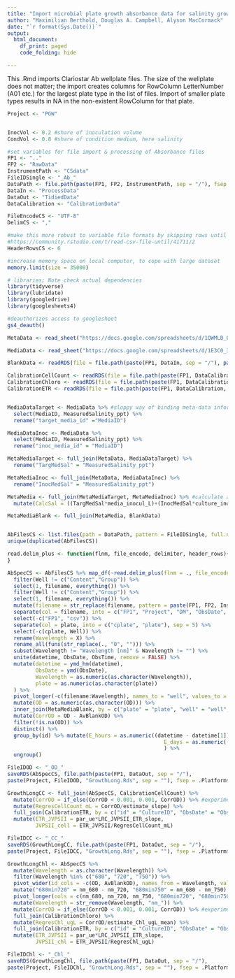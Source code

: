 ```yaml
---
title: "Import microbial plate growth absorbance data for salinity growth trials"
author: "Maximilian Berthold, Douglas A. Campbell, Alyson MacCormack"
date: "`r format(Sys.Date())`"
output:
  html_document:
    df_print: paged
    code_folding: hide   

---
```

This .Rmd imports Clariostar Ab wellplate files.
The size of the wellplate does not matter; the import creates columns for RowColumn LetterNumber (A01 etc.) for the largest plate type in the list of files.
Import of smaller plate types results in NA in the non-existent RowColumn for that plate.


```r
Project <- "PGW"


InocVol <- 0.2 #share of inoculation volume
CondVol <- 0.8 #share of condition medium, here salinity

#set variables for file import & processing of Absorbance files
FP1 <- ".."
FP2 <- "RawData"
InstrumentPath <- "CSdata"
FileIDSingle <- "_Ab_"
DataPath <- file.path(paste(FP1, FP2, InstrumentPath, sep = "/"), fsep = .Platform$file.sep)
DataIn <- "ProcessData"
DataOut <- "TidiedData"
DataCalibration <- "CalibrationData"

FileEncodeCS <- "UTF-8" 
DelimCS <- ","

#make this more robust to variable file formats by skipping rows until 'Well' detected; not yet implemented
#https://community.rstudio.com/t/read-csv-file-until/41711/2
HeaderRowsCS <- 6

#increase memory space on local computer, to cope with large dataset
memory.limit(size = 35000)
```


```r
# libraries; Note check actual dependencies
library(tidyverse)
library(lubridate)
library(googledrive)
library(googlesheets4)

```


```r
#deauthorizes access to googlesheet
gs4_deauth()

MetaData <- read_sheet("https://docs.google.com/spreadsheets/d/1QWMLB_0E9uNK0o67pypTZKjkyjEpBMEzoYTi1Db86Q8/edit?usp=sharing")

MediaData <- read_sheet("https://docs.google.com/spreadsheets/d/1E3C0_3ziDp-NnvvI5l7ZgqcanKZxSqgaWxk3uUmgRLA/edit?usp=sharing")

BlankData <- readRDS(file = file.path(paste(FP1, DataIn, sep = "/"), paste(Project, "MediaBlankAll.Rds", sep = "_"), fsep = .Platform$file.sep))

CalibrationCellCount <- readRDS(file = file.path(paste(FP1, DataCalibration, sep = "/"), paste(Project,"Calibration_OD_CellCount.Rds", sep = "_"),fsep = .Platform$file.sep))
CalibrationChloro <- readRDS(file = file.path(paste(FP1, DataCalibration, sep = "/"), paste(Project,"Calibration_OD_Chl.Rds", sep = "_"), fsep = .Platform$file.sep)) 
CalibrationETR <- readRDS(file = file.path(paste(FP1, DataCalibration, sep = "/"), paste(Project,"SolFitCal.Rds", sep = "_"), fsep = .Platform$file.sep))


MediaDataTarget <- MediaData %>% #sloppy way of binding meta-data information with both inoculation and target media
  select(MediaID, MeasuredSalinity_ppt) %>%
  rename("target_media_id" ="MediaID")

MediaDataInoc <- MediaData %>%
  select(MediaID, MeasuredSalinity_ppt) %>%
  rename("inoc_media_id" = "MediaID")  

MetaMediaTarget <- full_join(MetaData, MediaDataTarget) %>%
  rename("TargMedSal" = "MeasuredSalinity_ppt")

MetaMediaInoc <- full_join(MetaData, MediaDataInoc) %>%
  rename("InocMedSal" = "MeasuredSalinity_ppt")

MetaMedia <- full_join(MetaMediaTarget, MetaMediaInoc) %>% #calculate actual salinity within media, besides desired salinity 
  mutate(CalcSal = ((TargMedSal*media_inocul_L)+(InocMedSal*culture_inocul_L))/(media_inocul_L+culture_inocul_L))

MetaMediaBlank <- full_join(MetaMedia, BlankData) 


AbFilesCS <- list.files(path = DataPath, pattern = FileIDSingle, full.names = TRUE) 
unique(duplicated(AbFilesCS))

```



```r

read.delim_plus <- function(flnm, file_encode, delimiter, header_rows){read.delim(flnm, fileEncoding = file_encode, sep = delimiter,  skip = header_rows, row.names = NULL) %>% mutate(filename = flnm)
}

AbSpecCS <- AbFilesCS %>% map_df(~read.delim_plus(flnm = ., file_encode = FileEncodeCS, delimiter = DelimCS, header_rows = HeaderRowsCS)) %>%
  filter(Well != c("Content","Group")) %>%
  select(1, filename, everything()) %>%
  filter(Well != c("Content","Group")) %>%
  select(1, filename, everything()) %>%
  mutate(filename = str_replace(filename, pattern = paste(FP1, FP2, InstrumentPath,  sep = "/"), replacement = "")) %>%
  separate(col = filename, into = c("FP1", "Project", "DM", "ObsDate", "ObsTime", "plate", "csv"), sep = "([\\/\\_\\.\\:])", remove = FALSE) %>%
  select(-c("FP1", "csv")) %>%
  separate(col = plate, into = c("cplate", "plate"), sep = 5) %>%
  select(-c(cplate, Well)) %>%
  rename(Wavelength = X) %>%
  rename_all(funs(str_replace(., "0", ""))) %>%
  subset(Wavelength != "Wavelength [nm]" & Wavelength != "") %>%
  unite(datetime, ObsDate, ObsTime, remove = FALSE) %>%
  mutate(datetime = ymd_hm(datetime),
         ObsDate = ymd(ObsDate),
         Wavelength = as.numeric(as.character(Wavelength)),
         plate = as.numeric(as.character(plate))
  ) %>%
  pivot_longer(-c(filename:Wavelength), names_to = "well", values_to = "OD") %>% #long format better for downstream analyses; think about non-explicit column selection
  mutate(OD = as.numeric(as.character(OD))) %>%
  inner_join(MetaMediaBlank, by = c("plate" = "plate", "well" = "well", "Wavelength" = "Wavelength")) %>%
  mutate(CorrOD = OD - AvBlankOD) %>%
  filter(!is.na(OD)) %>%
  distinct() %>%
  group_by(id) %>% mutate(E_hours = as.numeric((datetime - datetime[1])/3600),
                                                  E_days = as.numeric((datetime - datetime[1])/86400)
                                                  ) %>% 
  ungroup()

FileIDOD <- "_OD_"
saveRDS(AbSpecCS, file.path(paste(FP1, DataOut, sep = "/"), 
paste(Project, FileIDOD, "GrowthLong.Rds", sep = ""), fsep = .Platform$file.sep))

```


```r

GrowthLongCC <- full_join(AbSpecCS, CalibrationCellCount) %>%
  mutate(CorrOD = if_else(CorrOD < 0.001, 0.001, CorrOD)) %>% #experimentally test to set values below 0.001 to 0.001 (~detection limit device) 
  mutate(RegresCellCount_mL = CorrOD/estimate_slope) %>%
  full_join(CalibrationETR, by = c("id" = "CultureID", "ObsDate" = "ObsDate")) %>%
  mutate(ETR_JVPSII = par_ue*LRC_JVPSII_ETR_slope,
         JVPSII_cell = ETR_JVPSII/RegresCellCount_mL)

FileIDCC <- "_CC_"
saveRDS(GrowthLongCC, file.path(paste(FP1, DataOut, sep = "/"), 
paste(Project, FileIDCC, "GrowthLong.Rds", sep = ""), fsep = .Platform$file.sep))

```


```r

GrowthLongChl <- AbSpecCS %>%
  mutate(Wavelength = as.character(Wavelength)) %>%
  filter(Wavelength %in% c("680", "720", "750")) %>%
  pivot_wider(id_cols = -c(OD, AvBlankOD), names_from = Wavelength, values_from = CorrOD, names_glue = "nm_{Wavelength}") %>%
  mutate("680min720" = nm_680 - nm_720, "680min750" = nm_680 - nm_750) %>%
  pivot_longer(cols = c(nm_680, nm_720, nm_750, "680min720", "680min750"), values_to = "CorrOD", names_to = "Wavelength") %>%
  mutate(Wavelength = str_remove(Wavelength, "nm_")) %>%
  mutate(CorrOD = if_else(CorrOD < 0.001, 0.001, CorrOD)) %>% #experimentally test to set values below 0.001 to 0.001 (~detection limit device) 
  full_join(CalibrationChloro) %>%
  mutate(RegresChl_ugL = CorrOD/estimate_Chl_ugL_mean) %>%
  full_join(CalibrationETR, by = c("id" = "CultureID", "ObsDate" = "ObsDate")) %>%
  mutate(ETR_JVPSII = par_ue*LRC_JVPSII_ETR_slope,
         JVPSII_chl = ETR_JVPSII/RegresChl_ugL)

FileIDChl <- "_Chl_"
saveRDS(GrowthLongChl, file.path(paste(FP1, DataOut, sep = "/"), 
paste(Project, FileIDChl, "GrowthLong.Rds", sep = ""), fsep = .Platform$file.sep))

```


